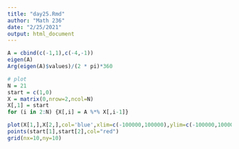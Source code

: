 ```yaml
---
title: "day25.Rmd"
author: "Math 236"
date: "2/25/2021"
output: html_document
---
```


```r
A = cbind(c(-1,1),c(-4,-1))
eigen(A)
Arg(eigen(A)$values)/(2 * pi)*360
```

```r
# plot
N = 21
start = c(1,0)
X = matrix(0,nrow=2,ncol=N)
X[,1] = start
for (i in 2:N) {X[,i] = A %*% X[,i-1]}

plot(X[1,],X[2,],col='blue',xlim=c(-100000,100000),ylim=c(-100000,100000),xlab='x',ylab='y',pch=20,cex=1,type="l")
points(start[1],start[2],col="red")
grid(nx=10,ny=10)
```


